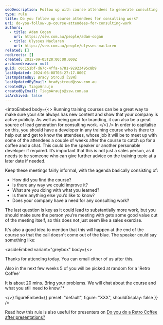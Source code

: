 ```yaml
---
seoDescription: Follow up with course attendees to generate consulting work opportunities by meeting them for a coffee and chat, discussing their experience and needs.
type: rule
title: Do you follow up course attendees for consulting work?
uri: do-you-follow-up-course-attendees-for-consulting-work
authors:
  - title: Adam Cogan
    url: https://ssw.com.au/people/adam-cogan
  - title: Ulysses Maclaren
    url: https://ssw.com.au/people/ulysses-maclaren
related: []
redirects: []
created: 2012-09-05T20:00:00.000Z
archivedreason: null
guid: c0c151bf-d67c-4ffa-a781-92923495c8b9
lastUpdated: 2024-06-08T03:27:17.000Z
lastUpdatedBy: Brady Stroud [SSW]
lastUpdatedByEmail: bradystroud@ssw.com.au
createdBy: TiagoAraujo
createdByEmail: TiagoAraujo@ssw.com.au
isArchived: false
---
```


<introEmbed
  body={<>
Running training courses can be a great way to make sure your site always has new content and show that your company is active publicly. As well as being good for branding, it can also be a great source of lead generation for consulting work.
  </>}
/>
In order to capitalise on this, you should have a developer in any training course who is there to help out and get to know the attendees, whose job it will be to meet up with some of the attendees a couple of weeks after the course to catch up for a coffee and a chat. This could be the speaker or another personable developer if required. It’s important that this is not just a sales person, as it needs to be someone who can give further advice on the training topic at a later date if needed.

Keep these meetings fairly informal, with the agenda basically consisting of:

- How did you find the course?
- Is there any way we could improve it?
- What are you doing with what you learned?
- Is there anything else you’d like to know?
- Does your company have a need for any consulting work?

The last question is key as it could lead to substantially more work, but you should make sure the person you’re meeting with gets some good value out of the meeting itself, so this does not just seem like a sales exercise.

It's also a good idea to mention that this will happen at the end of the course so that the call doesn't come out of the blue. The speaker could say something like:


<asideEmbed
  variant="greybox"
  body={<>
    
Thanks for attending today. You can email either of us after this.

Also in the next few weeks 5 of you will be picked at random for a 'Retro Coffee'

It is about 20 mins. Bring your problems. We will chat about the course and what you still need to know."\*

  </>}
  figureEmbed={{
    preset: "default",
    figure: "XXX",
    shouldDisplay: false
  }}
/>


Read how this rule is also useful for presenters on [Do you do a Retro Coffee after presentations?](/do-you-do-a-retro-coffee-after-presentations)
